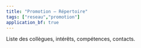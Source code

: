 ```yaml
---
title: "Promotion – Répertoire"
tags: ["reseau","promotion"]
application_bf: true
---
```


Liste des collègues, intérêts, compétences, contacts.
